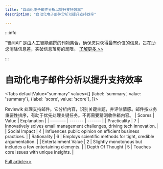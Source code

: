 ```yaml
---
title: "自动化电子邮件分析以提升支持效率"
description: "自动化电子邮件分析以提升支持效率"

---
```



:::info

“智闻AI“ 是由人工智能编撰的刊物集合，确保您只获得最有价值的信息，旨在助您消除信息差，突破信息茧房的局限。  [了解更多 >>](/)

:::

# 自动化电子邮件分析以提升支持效率


<Tabs
	defaultValue="summary"
	values={[
	{label: 'summary', value: 'summary'},
	{label: 'score', value: 'score'},
]}>
<TabItem value="summary">


Reviewik 处理支持邮件。它分析内容，识别关键主题，并评估情感。邮件按业务重要性排序，有助于优先处理关键任务。不再需要猜测收件箱内容。
</TabItem>
<TabItem value="score">
	| Scores     | Value   | Explanation |
	| -------- | ------- | ------- |
	| Practicality  | 7    | Innovatively solves email management challenges, driving tech innovation.    |
	| Social Impact | 4     | Influences public opinion on efficient business practices.    |
	| Rationality    | 6    | Employs scientific methods for tight, credible argumentation.    |
	| Entertainment Value    | 2    | Slightly monotonous but includes a few entertaining elements.    |
	| Depth Of Thought    | 5    | Touches core issues with unique insights.    |
</TabItem>
</Tabs>

[Full article>>](https://www.producthunt.com/posts/reviewik)
